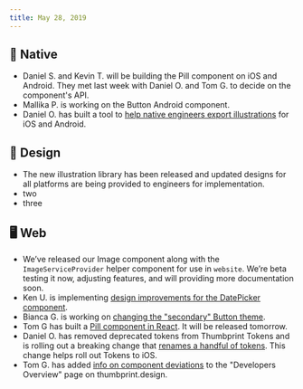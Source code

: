 ```yaml
---
title: May 28, 2019
---
```


## 📱 Native

-   Daniel S. and Kevin T. will be building the Pill component on iOS and Android. They met last week with Daniel O. and Tom G. to decide on the component's API.
-   Mallika P. is working on the Button Android component.
-   Daniel O. has built a tool to [help native engineers export illustrations](https://thumbprint-image-service.netlify.com/) for iOS and Android.

## 🍭 Design

-   The new illustration library has been released and updated designs for all platforms are being provided to engineers for implementation.
-   two
-   three

## 🖥 Web

-   We’ve released our Image component along with the `ImageServiceProvider` helper component for use in `website`. We’re beta testing it now, adjusting features, and will providing more documentation soon.
-   Ken U. is implementing [design improvements for the DatePicker component](https://github.com/thumbtack/thumbprint/pull/250).
-   Bianca G. is working on [changing the "secondary" Button theme](https://github.com/thumbtack/thumbprint/issues/89).
-   Tom G has built a [Pill component in React](https://deploy-preview-254--thumbprint.netlify.com/components/pill/react/). It will be released tomorrow.
-   Daniel O. has removed deprecated tokens from Thumbprint Tokens and is rolling out a breaking change that [renames a handful of tokens](https://github.com/thumbtack/thumbprint/pull/242). This change helps roll out Tokens to iOS.
-   Tom G. has added [info on component deviations](https://github.com/thumbtack/thumbprint/pull/258/files) to the "Developers Overview" page on thumbprint.design.
